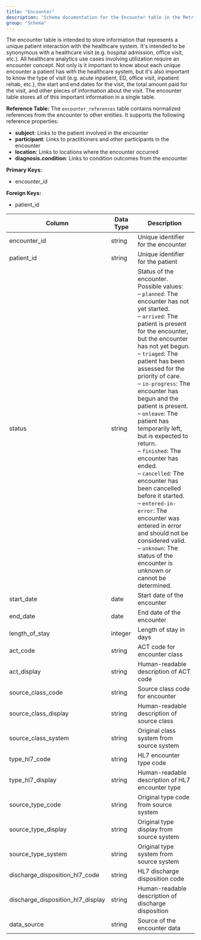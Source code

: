 ```yaml
---
title: "Encounter"
description: "Schema documentation for the Encounter table in the Metriport data model"
group: "Schema"
---
```


The encounter table is intended to store information that represents a unique patient interaction with the healthcare system. It's intended to be synonymous with a healthcare visit (e.g. hospital admission, office visit, etc.). All healthcare analytics use cases involving utilization require an encounter concept. Not only is it important to know about each unique encounter a patient has with the healthcare system, but it's also important to know the type of visit (e.g. acute inpatient, ED, office visit, inpatient rehab, etc.), the start and end dates for the visit, the total amount paid for the visit, and other pieces of information about the visit. The encounter table stores all of this important information in a single table.

**Reference Table:**
The `encounter_references` table contains normalized references from the encounter to other entities. It supports the following reference properties:
* **subject**: Links to the patient involved in the encounter
* **participant**: Links to practitioners and other participants in the encounter
* **location**: Links to locations where the encounter occurred
* **diagnosis.condition**: Links to condition outcomes from the encounter

**Primary Keys:**
* encounter_id

**Foreign Keys:**
* patient_id

| Column | Data Type | Description |
| ------ | --------- | ----------- |
| encounter_id | string | Unique identifier for the encounter |
| patient_id | string | Unique identifier for the patient |
| status | string | Status of the encounter. Possible values:<br/>– <code>planned</code>: The encounter has not yet started.<br/>– <code>arrived</code>: The patient is present for the encounter, but the encounter has not yet begun.<br/>– <code>triaged</code>: The patient has been assessed for the priority of care.<br/>– <code>in-progress</code>: The encounter has begun and the patient is present.<br/>– <code>onleave</code>: The patient has temporarily left, but is expected to return.<br/>– <code>finished</code>: The encounter has ended.<br/>– <code>cancelled</code>: The encounter has been cancelled before it started.<br/>– <code>entered-in-error</code>: The encounter was entered in error and should not be considered valid.<br/>– <code>unknown</code>: The status of the encounter is unknown or cannot be determined.|
| start_date | date | Start date of the encounter |
| end_date | date | End date of the encounter |
| length_of_stay | integer | Length of stay in days |
| act_code | string | ACT code for encounter class |
| act_display | string | Human-readable description of ACT code |
| source_class_code | string | Source class code for encounter |
| source_class_display | string | Human-readable description of source class |
| source_class_system | string | Original class system from source system |
| type_hl7_code | string | HL7 encounter type code |
| type_hl7_display | string | Human-readable description of HL7 encounter type |
| source_type_code | string | Original type code from source system |
| source_type_display | string | Original type display from source system |
| source_type_system | string | Original type system from source system |
| discharge_disposition_hl7_code | string | HL7 discharge disposition code |
| discharge_disposition_hl7_display | string | Human-readable description of discharge disposition |
| data_source | string | Source of the encounter data |
